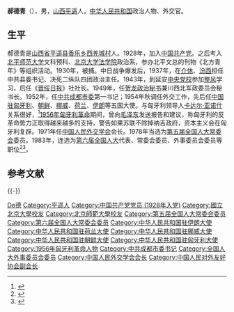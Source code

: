 '''郝德青'''（{{bd|1906年||1993年|catIdx=Hao郝}}），男，[[山西|山西]][[平遥县|平遥]]人，[[中华人民共和国|中华人民共和国]]政治人物、外交官。

== 生平 ==
郝德青是[[山西省|山西省]][[平遥县|平遥县]][[香乐乡|香乐乡]][[西羌城村|西羌城村]]人。1928年，加入[[中国共产党|中国共产党]]。之后考入[[北平师范大学|北平师范大学]]文科预科、[[北京大学法学院|北京大学法学院]]政治系，参办北平文总的刊物《北方青年》等组织活动。1930年，被捕。中日战争爆发后，1937年，在[[介休|介休]]、[[汾西|汾西]]担任中共县委书记、决死二纵队四团政治主任。1943年，到延安[[中央党校|中央党校]]参加[[延安整风|整风]]学习，后任《[[晋绥日报|晋绥日报]]》社社长。1949年，任[[贺龙|贺龙]][[政治秘书|政治秘书]]兼川西北军政委员会秘书长。1952年，任[[中共成都市委|中共成都市委]]第一书记；1954年秋调任外交工作，先后任[[中国驻匈牙利大使列表|中国驻匈牙利]]、[[朝鲜|朝鲜]]、[[挪威|挪威]]、[[荷兰|荷兰]]、[[伊朗|伊朗]]等五国大使。与匈牙利领导人[[卡达尔·亚诺什|卡达尔·亚诺什]]关系很好，<ref name=szh4>{{cite web |author1=沈志华 |authorlink1=沈志华 |title=1956年10月危机：中国的角色和影响 —“波匈事件与中国”研究之一 |url=http://www.people.com.cn/GB/198221/198974/199957/12539986.html |website=人民网 |publisher=人民网文史频道 |accessdate=2020-02-18 |date=2010-08-25 |archive-date=2020-02-18 |archive-url=https://web.archive.org/web/20200218062843/http://www.people.com.cn/GB/198221/198974/199957/12539986.html |dead-url=no }}</ref>[[1956年匈牙利革命|1956年匈牙利革命]]期间，曾向[[毛泽东|毛泽东]]发送报告和建议，称匈牙利的反革命势力正取得越来越多的支持，警告如果苏联不除掉纳吉政府，资本主义会在匈牙利复辟。1971年任[[中国人民外交学会|中国人民外交学会]]会长。1978年当选为[[第五届全国人大常委会|第五届全国人大常委会]]委员。1983年，连选为[[第六届全国人大|第六届全国人大]]代表、常委会委员、外事委员会委员等职位<ref>{{Cite web |url=http://kp.china-embassy.org/chn/dshd/lrds/lrdsjl/t288601.htm |title=郝德青简历 |accessdate=2010-12-11 |archive-date=2010-10-02 |archive-url=https://web.archive.org/web/20101002123105/http://kp.china-embassy.org/chn/dshd/lrds/lrdsjl/t288601.htm |dead-url=no }}</ref><ref name="szh">{{cite web |author1=沈志华 |authorlink1=沈志华 |title=1956年处理匈牙利危机 苏联为何杀了一个回马枪 |url=http://history.people.com.cn/GB/205396/13788283.html |website=人民网 |publisher=《同舟共进》第1期 |accessdate=2020-01-16 |date=2011-01-21 |archive-date=2020-03-23 |archive-url=https://web.archive.org/web/20200323120828/http://history.people.com.cn/GB/205396/13788283.html |dead-url=no }}</ref>。

== 参考文献 ==
{{Reflist}}

{{-}}
{{start box}}
{{s-dip}}
{{s-before|[[黄镇|黄镇]]}}
{{s-title|[[中国驻匈牙利大使列表|中华人民共和国驻匈牙利大使]]|1954年－1961年}}
{{s-after|[[柴泽民|柴泽民]]}}
{{s-before|[[乔晓光_(政治人物)|乔晓光]]}}
{{s-title|[[中國駐韓國/朝鮮大使列表|中华人民共和国驻朝鲜大使]]|1961年－1965年}}
{{s-after|[[焦若愚|焦若愚]]}}
{{s-before|[[冯于九|冯于九]]}}
{{s-title|[[中国驻挪威大使列表|中华人民共和国驻挪威大使]]|1971年－1972年}}
{{s-after|[[曹春耕|曹春耕]]}}
{{s-new}}
{{s-title|[[中国驻荷兰大使列表|中华人民共和国驻荷兰大使]]|1972年－1974年}}
{{s-after|[[陈辛仁|陈辛仁]]}}
{{s-before|[[陈辛仁|陈辛仁]]}}
{{s-title|[[中国驻伊朗大使列表|中华人民共和国驻伊朗大使]]|1974年－1977年}}
{{s-after|[[焦若愚|焦若愚]]}}
{{end box}}

{{Navboxes
| title  = 郝德青在[[中国人民对外友好协会|中国人民对外友好协会]]的职务
| list1  =
{{中国人民对外友好协会第三届全国理事会}}
}}

{{Authority control}}
{{DEFAULTSORT:Hao郝}}
[[Category:郝姓|De德]]
[[Category:平遥人|Category:平遥人]]
[[Category:中国共产党党员_(1928年入党)|Category:中国共产党党员 (1928年入党)]]
[[Category:國立北京大學校友|Category:國立北京大學校友]]
[[Category:北京師範大學校友|Category:北京師範大學校友]]
[[Category:第五届全国人大常委会委员|Category:第五届全国人大常委会委员]]
[[Category:第六届全国人大常委会委员|Category:第六届全国人大常委会委员]]
[[Category:中华人民共和国驻伊朗大使|Category:中华人民共和国驻伊朗大使]]
[[Category:中华人民共和国驻荷兰大使|Category:中华人民共和国驻荷兰大使]]
[[Category:中华人民共和国驻挪威大使|Category:中华人民共和国驻挪威大使]]
[[Category:中华人民共和国驻朝鲜大使|Category:中华人民共和国驻朝鲜大使]]
[[Category:中华人民共和国驻匈牙利大使|Category:中华人民共和国驻匈牙利大使]]
[[Category:1956年匈牙利革命人物|Category:1956年匈牙利革命人物]]
[[Category:中共成都市委书记|Category:中共成都市委书记]]
[[Category:全国人大外事委员会委员|Category:全国人大外事委员会委员]]
[[Category:中国人民外交学会会长|Category:中国人民外交学会会长]]
[[Category:中国人民对外友好协会副会长|Category:中国人民对外友好协会副会长]]